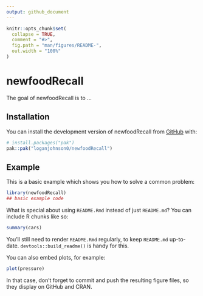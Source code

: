 ```yaml
---
output: github_document
---
```


<!-- README.md is generated from README.Rmd. Please edit that file -->

```r
knitr::opts_chunk$set(
  collapse = TRUE,
  comment = "#>",
  fig.path = "man/figures/README-",
  out.width = "100%"
)
```

# newfoodRecall

<!-- badges: start -->
<!-- badges: end -->

The goal of newfoodRecall is to ...

## Installation

You can install the development version of newfoodRecall from [GitHub](https://github.com/) with:

``` r
# install.packages("pak")
pak::pak("loganjohnson0/newfoodRecall")
```

## Example

This is a basic example which shows you how to solve a common problem:

```r
library(newfoodRecall)
## basic example code
```

What is special about using `README.Rmd` instead of just `README.md`? You can include R chunks like so:

```r
summary(cars)
```

You'll still need to render `README.Rmd` regularly, to keep `README.md` up-to-date. `devtools::build_readme()` is handy for this.

You can also embed plots, for example:

```r
plot(pressure)
```

In that case, don't forget to commit and push the resulting figure files, so they display on GitHub and CRAN.
